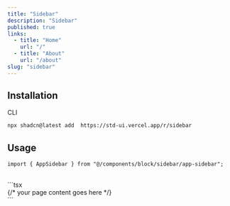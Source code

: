 ```yaml
---
title: "Sidebar"
description: "Sidebar"
published: true
links:
  - title: "Home"
    url: "/"
  - title: "About"
    url: "/about"
slug: "sidebar"
---
```


## Installation

<ComponentPreview name="sidebar" shouldExpand={true} />

<Tabs defaultValue="cli">

<TabsList>
  <TabsTrigger value="cli">CLI</TabsTrigger>
</TabsList>

<TabsContent value="cli">

```bash
npx shadcn@latest add  https://std-ui.vercel.app/r/sidebar
```

</TabsContent>

</Tabs>

## Usage

```tsx
import { AppSidebar } from "@/components/block/sidebar/app-sidebar";
```

<br />
```tsx
<SidebarProvider>
  <AppSidebar />
  <main>{/* your page content goes here */}</main>
</SidebarProvider>
```
